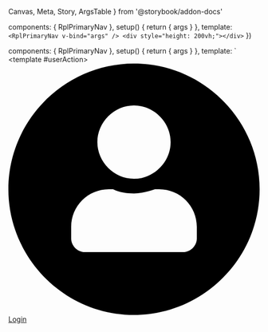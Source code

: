   Canvas,
  Meta,
  Story,
  ArgsTable
} from '@storybook/addon-docs'


  components: { RplPrimaryNav },
  setup() {
    return { args }
  },
  template: `
    <RplPrimaryNav v-bind="args" />
    <div style="height: 200vh;"></div>
  `
})

  components: { RplPrimaryNav },
  setup() {
    return { args }
  },
  template: `
  <RplPrimaryNav v-bind="args" >
    <template #userAction>
      <a
        class="
          rpl-type-label-small
          rpl-type-weight-bold
          rpl-u-focusable-block
        "
        href="/login"
        target="_blank"
      >
        <span class="rpl-u-margin-r-2"
        ><span class="rpl-icon rpl-icon--size-s rpl-icon--icon-user-circle-filled" style="transform: translateY(2px);"
        ><svg xmlns="http://www.w3.org/2000/svg" viewBox="0 0 24 24" xml:space="preserve"><path d="M12 0C5.4 0 0 5.4 0 12s5.4 12 12 12 12-5.4 12-12S18.6 0 12 0zm0 4c1.9 0 3.5 1.6 3.5 3.5S13.9 11 12 11 8.5 9.4 8.5 7.5 10.1 4 12 4zm6 12.7c0 .7-.6 1.3-1.3 1.3H7.3c-.7 0-1.3-.6-1.3-1.3v-1.1c0-2 1.6-3.6 3.6-3.6h.4c.6.3 1.3.4 2 .4s1.4-.2 2-.4h.4c2 0 3.6 1.6 3.6 3.6v1.1z"></path><path d="M0 0h24v24H0z" style="fill: none;"></path></svg></span
        ></span
        >&NoBreak;<span>Login</span>
      </a>
    </template>
  </RplPrimaryNav>
  <div style="height: 200vh;"></div>
  `
})

<Meta
  title='Core/Navigation/Primary nav'
  component={RplPrimaryNav}
/>

# Primary nav

<ArgsTable of={RplPrimaryNav} />

<Canvas>
  <Story
    name='Default'
    play={a11yStoryCheck}
    parameters={{
      layout: 'fullscreen'
    }}
    args={{
      primaryLogo: {
        href: '#',
        src: '/img/primary-nav-logo-primary.svg',
        altText: 'Primary logo alt text'
      },
      items: RplPrimaryNavItems
    }}
  >
    {SingleTemplate.bind()}
  </Story>
</Canvas>

<Canvas>
  <Story
    name='With secondary logo'
    play={a11yStoryCheck}
    args={{
      primaryLogo: {
        href: '#',
        src: '/img/primary-nav-logo-primary.svg',
        altText: 'Primary logo alt text'
      },
      secondaryLogo: {
        href: '#',
        src: '/img/primary-nav-logo-secondary.svg',
        altText: 'Secondary logo alt text'
      },
      items: RplPrimaryNavItems
    }}
  >
    {SingleTemplate.bind()}
  </Story>
</Canvas>

<Canvas>
  <Story
    name='With custom user action'
    play={a11yStoryCheck}
    args={{
      primaryLogo: {
        href: '#',
        src: '/img/primary-nav-logo-primary.svg',
        altText: 'Primary logo alt text'
      },
      secondaryLogo: {
        href: '#',
        src: '/img/primary-nav-logo-secondary.svg',
        altText: 'Secondary logo alt text'
      },
      items: RplPrimaryNavItems
    }}
  >
    {CustomLoginButtonTemplate.bind()}
  </Story>
</Canvas>
